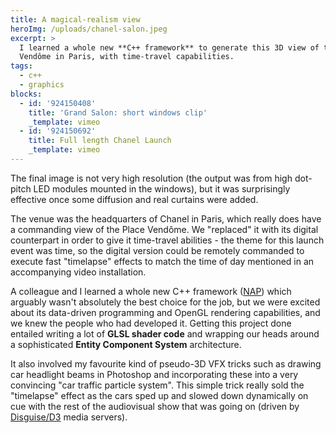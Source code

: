 ```yaml
---
title: A magical-realism view
heroImg: /uploads/chanel-salon.jpeg
excerpt: >
  I learned a whole new **C++ framework** to generate this 3D view of the Place
  Vendôme in Paris, with time-travel capabilities.
tags:
  - c++
  - graphics
blocks:
  - id: '924150408'
    title: 'Grand Salon: short windows clip'
    _template: vimeo
  - id: '924150692'
    title: Full length Chanel Launch
    _template: vimeo
---
```


The final image is not very high resolution (the output was from high dot-pitch LED modules mounted in the windows), but it was surprisingly effective once some diffusion and real curtains were added.

The venue was the headquarters of Chanel in Paris, which really does have a commanding view of the Place Vendôme. We "replaced" it with its digital counterpart in order to give it time-travel abilities - the theme for this launch event was time, so the digital version could be remotely commanded to execute fast "timelapse" effects to match the time of day mentioned in an accompanying video installation.

A colleague and I learned a whole new C++ framework ([NAP](https://nap-framework.tech/)) which arguably wasn't absolutely the best choice for the job, but we were excited about its data-driven programming and OpenGL rendering capabilities, and we knew the people who had developed it. Getting this project done entailed writing a lot of **GLSL shader code** and wrapping our heads around a sophisticated **Entity Component System** architecture.

It also involved my favourite kind of pseudo-3D VFX tricks such as drawing car headlight beams in Photoshop and incorporating these into a very convincing "car traffic particle system". This simple trick really sold the "timelapse" effect as the cars sped up and slowed down dynamically on cue with the rest of the audiovisual show that was going on (driven by [Disguise/D3](https://www.disguise.one/en) media servers).

